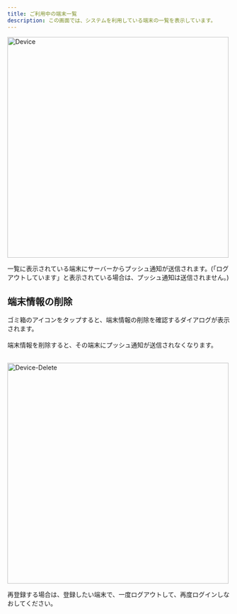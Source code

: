 ```yaml
---
title: ご利用中の端末一覧
description: この画面では、システムを利用している端末の一覧を表示しています。
---
```


<Image zoom src="/assets/setting/device/device.png" alt="Device" height="500" />

<Info>一覧に表示されている端末にサーバーからプッシュ通知が送信されます。(「ログアウトしています」と表示されている場合は、プッシュ通知は送信されません。)</Info>

## 端末情報の削除

ゴミ箱のアイコンをタップすると、端末情報の削除を確認するダイアログが表示されます。<br></br>
端末情報を削除すると、その端末にプッシュ通知が送信されなくなります。<br></br>

<Image zoom src="/assets/setting/device/device-delete.png" alt="Device-Delete" height="500" />

<Info>再登録する場合は、登録したい端末で、一度ログアウトして、再度ログインしなおしてください。</Info>
